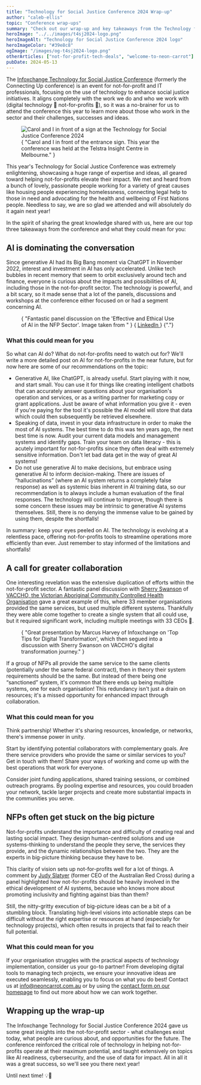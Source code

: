 ```yaml
---
title: "Technology for Social Justice Conference 2024 Wrap-up"
author: "caleb-ellis"
topic: "Conference wrap-ups"
summary: "Check out our wrap-up and key takeaways from the Technology for Social Justice Conference 2024. The conference outlined the latest tech threats, opportunities and issues facing not-for-profits, and provided masterclasses on topics like AI readiness, cyber security, and the use of data for impact."
heroImage: "../../images/t4sj2024-logo.png"
heroImageAlt: "Technology for Social Justice Conference 2024 logo"
heroImageColor: "#39e8c8"
ogImage: "/images/og-t4sj2024-logo.png"
otherArticles: ["not-for-profit-tech-deals", "welcome-to-neon-carrot"]
pubDate: 2024-05-13
---
```




The [Infoxchange Technology for Social Justice Conference](https://conference.infoxchange.org/) (formerly the Connecting Up conference) is an event for not-for-profit and IT professionals, focusing on the use of technology to enhance social justice initiatives. It aligns completely with the work we do and who we work with (digital technology 🎉 not-for-profits 🎉), so it was a no-brainer for us to attend the conference this year to learn more about those who work in the sector and their challenges, successes and ideas.

<div class="article-portrait-image center">
  <div class="article-image-wrapper image-wrapper">
    <figure>
      <Image
        alt="Carol and I in front of a sign at the Technology for Social Justice Conference 2024"
        class="article-image"
        format="webp"
        height={533}
        loading="lazy"
        src={ustAtTs4j2024}
        width={400}
      />
      <figcaption>
        {
          "Carol and I in front of the entrance sign. This year the conference was held at the Telstra Insight Centre in Melbourne."
        }
      </figcaption>
    </figure>
  </div>
</div>

This year's Technology for Social Justice Conference was extremely enlightening, showcasing a huge range of expertise and ideas, all geared toward helping not-for-profits elevate their impact. We met and heard from a bunch of lovely, passionate people working for a variety of great causes like housing people experiencing homelessness, connecting legal help to those in need and advocating for the health and wellbeing of First Nations people. Needless to say, we are so glad we attended and will absolutely do it again next year!

In the spirit of sharing the great knowledge shared with us, here are our top three takeaways from the conference and what they could mean for you:

## AI is dominating the conversation

Since generative AI had its Big Bang moment via ChatGPT in November 2022, interest and investment in AI has only accelerated. Unlike tech bubbles in recent memory that seem to orbit exclusively around tech and finance, everyone is curious about the impacts and possibilities of AI, including those in the not-for-profit sector. The technology is powerful, and a bit scary, so it made sense that a lot of the panels, discussions and workshops at the conference either focused on or had a segment concerning AI.

<div class="article-image-wrapper">
  <figure>
    <Picture
      alt="Panel discussion on 'Effective and Ethical Use of AI in the NFP Sector'"
      class="article-image"
      formats={["webp"]}
      height={357}
      loading="lazy"
      sizes="(min-width: 456px) 678px, 412px"
      src={aiPanel}
      width={678}
      widths={[678, 412]}
    />
    <figcaption>
      {
        "Fantastic panel discussion on the 'Effective and Ethical Use of AI in the NFP Sector'. Image taken from "
      }
      {
        <a href="https://www.linkedin.com/posts/matthewlpschulz_well-that-was-more-fun-than-i-expected-i-activity-7191288625177755648-0l1T?utm_source=share&utm_medium=member_desktop">
          LinkedIn
        </a>
      }
      {"."}
    </figcaption>
  </figure>
</div>

### What this could mean for you

So what can AI do? What do not-for-profits need to watch out for? We'll write a more detailed post on AI for not-for-profits in the near future, but for now here are some of our recommendations on the topic:

- Generative AI, like ChatGPT, is already useful. Start playing with it now, and start small. You can use it for things like creating intelligent chatbots that can accurately answer questions about your organisation's operation and services, or as a writing partner for marketing copy or grant applications. Just be aware of what information you give it - even if you're paying for the tool it's possible the AI model will store that data which could then subsequently be retrieved elsewhere.
- Speaking of data, invest in your data infrastructure in order to make the most of AI systems. The best time to do this was ten years ago, the next best time is now. Audit your current data models and management systems and identify gaps. Train your team on data literacy - this is acutely important for not-for-profits since they often deal with extremely sensitive information. Don't let bad data get in the way of great AI systems!
- Do not use generative AI to make decisions, but embrace using generative AI to inform decision-making. There are issues of “hallucinations” (where an AI system returns a completely false response) as well as systemic bias inherent in AI training data, so our recommendation is to always include a human evaluation of the final responses. The technology will continue to improve, though there is some concern these issues may be intrinsic to generative AI systems themselves. Still, there is no denying the immense value to be gained by using them, despite the shortfalls!

In summary: keep your eyes peeled on AI. The technology is evolving at a relentless pace, offering not-for-profits tools to streamline operations more efficiently than ever. Just remember to stay informed of the limitations and shortfalls!

## A call for greater collaboration

One interesting revelation was the extensive duplication of efforts within the not-for-profit sector. A fantastic panel discussion with [Sherry Swanson](https://www.linkedin.com/in/sherry-swanson-064b921/) of [VACCHO, the Victorian Aboriginal Community Controlled Health Organisation](https://www.vaccho.org.au/) gave a great example of this, where 33 member organisations provided the same services, but used multiple different systems. Thankfully they were able come together to create a single system that all could use, but it required significant work, including multiple meetings with 33 CEOs 😬.

<div class="article-image-wrapper">
  <figure>
    <Picture
      alt="Presentation on 'Top Tips for Digital Transformation'"
      class="article-image"
      formats={["webp"]}
      height={357}
      loading="lazy"
      sizes="(min-width: 456px) 678px, 412px"
      src={digitalTransformation}
      width={678}
      widths={[678, 412]}
    />
    <figcaption>
      {
        "Great presentation by Marcus Harvey of Infoxchange on 'Top Tips for Digital Transformation', which then segued into a discussion with Sherry Swanson on VACCHO's digital transformation journey."
      }
    </figcaption>
  </figure>
</div>

If a group of NFPs all provide the same service to the same clients (potentially under the same federal contract), then in theory their system requirements should be the same. But instead of there being one “sanctioned” system, it's common that there ends up being multiple systems, one for each organisation! This redundancy isn't just a drain on resources; it's a missed opportunity for enhanced impact through collaboration.

### What this could mean for you

Think partnership! Whether it's sharing resources, knowledge, or networks, there's immense power in unity.

Start by identifying potential collaborators with complementary goals. Are there service providers who provide the same or similar services to you? Get in touch with them! Share your ways of working and come up with the best operations that work for everyone.

Consider joint funding applications, shared training sessions, or combined outreach programs. By pooling expertise and resources, you could broaden your network, tackle larger projects and create more substantial impacts in the communities you serve.

## NFPs often get stuck on the big picture

<div class="article-image-wrapper">
  <figure>
    <Picture
      alt="The words 'DREAM BIG' painted on the side of a wall"
      class="article-image"
      formats={["webp"]}
      height={480}
      loading="lazy"
      sizes="(min-width: 456px) 720px, 412px"
      src={dreamBig}
      width={720}
      widths={[720, 412]}
    />
    <UnsplashAttribution name="Randy Tarampi" username="randytarampi" />
  </figure>
</div>

Not-for-profits understand the importance and difficulty of creating real and lasting social impact. They design human-centred solutions and use systems-thinking to understand the people they serve, the services they provide, and the dynamic relationships between the two. They are the experts in big-picture thinking because they have to be.

This clarity of vision sets up not-for-profits well for a lot of things. A comment by [Judy Slatyer](https://www.linkedin.com/in/judyslatyer/) (former CEO of the Australian Red Cross) during a panel highlighted how not-for-profits should be heavily involved in the ethical development of AI systems, because who knows more about promoting inclusivity and fighting against bias than them?

Still, the nitty-gritty execution of big-picture ideas can be a bit of a stumbling block. Translating high-level visions into actionable steps can be difficult without the right expertise or resources at hand (especially for technology projects), which often results in projects that fail to reach their full potential.

### What this could mean for you

If your organisation struggles with the practical aspects of technology implementation, consider us your go-to partner! From developing digital tools to managing tech projects, we ensure your innovative ideas are executed seamlessly, enabling you to focus on what you do best! Contact us at [info@neoncarrot.com.au](mailto:info@neoncarrot.com.au) or by using the [contact form on our homepage](/#contact) to find out more about how we can work together.

## Wrapping up the wrap-up

The Infoxchange Technology for Social Justice Conference 2024 gave us some great insights into the not-for-profit sector - what challenges exist today, what people are curious about, and opportunities for the future. The conference reinforced the critical role of technology in helping not-for-profits operate at their maximum potential, and taught extensively on topics like AI readiness, cybersecurity, and the use of data for impact. All in all it was a great success, so we'll see you there next year!

Until next time! 💡🥕

